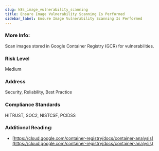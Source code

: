 ```yaml
---
slug: k8s_image_vulnerability_scanning
title: Ensure Image Vulnerability Scanning Is Performed
sidebar_label: Ensure Image Vulnerability Scanning Is Performed
---
```


### More Info:

Scan images stored in Google Container Registry (GCR) for vulnerabilities.

### Risk Level

Medium

### Address

Security, Reliability, Best Practice

### Compliance Standards

HITRUST, SOC2, NISTCSF, PCIDSS

### Additional Reading:

- [https://cloud.google.com/container-registry/docs/container-analysis](https://cloud.google.com/container-registry/docs/container-analysis) 

